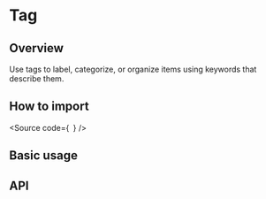 

<Meta of={Stories} />

# Tag

## Overview

Use tags to label, categorize, or organize items using keywords that describe them.

## How to import

<Source
  code={`
`}
/>

## Basic usage

<Canvas of={Stories.Base} />

## API

<ArgTypes of={Stories} />
